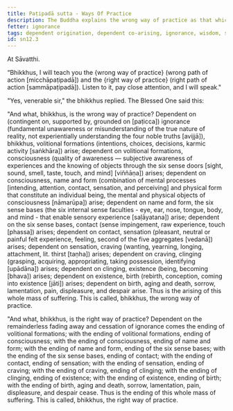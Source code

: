 ```yaml
---
title: Paṭipadā sutta - Ways Of Practice
description: The Buddha explains the wrong way of practice as that which leads to the arising of suffering, and the right way of practice as that which leads to the ending of suffering.
fetter: ignorance
tags: dependent origination, dependent co-arising, ignorance, wisdom, suffering, ignorance, volitional formations, consciousness, name and form, six sense bases, contact, sensation, feeling, craving, clinging, existence, birth, aging and death, right way of practice, wrong way of practice, sn, sn12-21, sn12
id: sn12.3
---
```


At Sāvatthi.

“Bhikkhus, I will teach you the \{wrong way of practice} (wrong path of action [micchāpaṭipadā]) and the \{right way of practice} (right path of action [sammāpaṭipadā]). Listen to it, pay close attention, and I will speak."

"Yes, venerable sir," the bhikkhus replied. The Blessed One said this:

"And what, bhikkhus, is the wrong way of practice? Dependent on (contingent on, supported by, grounded on [paṭicca]) ignorance (fundamental unawareness or misunderstanding of the true nature of reality, not experientially understanding the four noble truths [avijjā]), bhikkhus, volitional formations (intentions, choices, decisions, karmic activity [saṅkhāra]) arise; dependent on volitional formations, consciousness (quality of awareness — subjective awareness of experiences and the knowing of objects through the six sense doors [sight, sound, smell, taste, touch, and mind] [viññāṇa]) arises; dependent on consciousness, name and form (combination of mental processes [intending, attention, contact, sensation, and perceiving] and physical form that constitute an individual being, the mental and physical objects of consciousness [nāmarūpa]) arise; dependent on name and form, the six sense bases (the six internal sense faculties - eye, ear, nose, tongue, body, and mind - that enable sensory experience [saḷāyatana]) arise; dependent on the six sense bases, contact (sense impingement, raw experience, touch [phassa]) arises; dependent on contact, sensation (pleasant, neutral or painful felt experience, feeling, second of the five aggregates [vedanā]) arises; dependent on sensation, craving (wanting, yearning, longing, attachment, lit. thirst [taṇha]) arises; dependent on craving, clinging (grasping, acquiring, appropriating, taking possession, identifying [upādāna]) arises; dependent on clinging, existence (being, becoming [bhava]) arises; dependent on existence, birth (rebirth, conception, coming into existence [jāti]) arises; dependent on birth, aging and death, sorrow, lamentation, pain, displeasure, and despair arise. Thus is the arising of this whole mass of suffering. This is called, bhikkhus, the wrong way of practice.

"And what, bhikkhus, is the right way of practice? Dependent on the remainderless fading away and cessation of ignorance comes the ending of volitional formations; with the ending of volitional formations, ending of consciousness; with the ending of consciousness, ending of name and form; with the ending of name and form, ending of the six sense bases; with the ending of the six sense bases, ending of contact; with the ending of contact, ending of sensation; with the ending of sensation, ending of craving; with the ending of craving, ending of clinging; with the ending of clinging, ending of existence; with the ending of existence, ending of birth; with the ending of birth, aging and death, sorrow, lamentation, pain, displeasure, and despair cease. Thus is the ending of this whole mass of suffering. This is called, bhikkhus, the right way of practice.